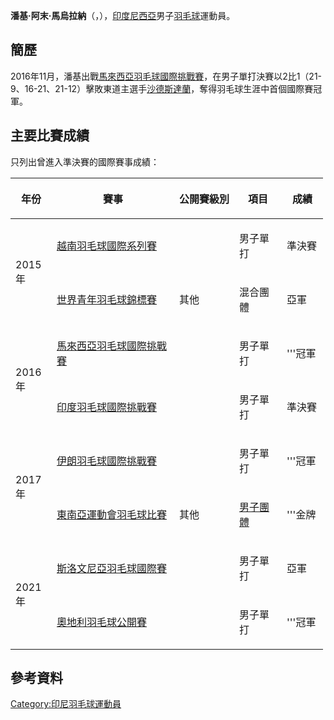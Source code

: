 {{expand|time=2016-11-18}}
{{Infobox 羽球選手
| playername              = 潘基·阿末·馬烏拉納<br/>{{lang|id|Panji Ahmad Maulana}}
| image                   = 
| size                    = 
| caption                 = 
| birth_name              = 
| date_of_birth           = {{birth_date_and_age|1997|7|21}}<ref name="PROFIL ATLET">{{id}}[https://badmintonindonesia.org/app/profile/timnas.aspx?id=000001896 PROFIL ATLET - Panji Ahmad Maulana PBSI]</ref>
| place_of_birth          = {{INA}}[[打橫|打橫]]<ref name="PROFIL ATLET"/>
| height                  = {{height|m=1.72}}<ref name="PROFIL ATLET"/>
| weight                  = 
| handedness              = 右手<ref name="PROFIL ATLET"/>
| event                   = 男子單打
| country                 = {{INA}}
| years_intldebut         =
| years_started           = 
| coach                   = 
| highest_ranking         = 第116位（男單）
| date_of_highest_ranking = 2016年11月17日<ref name="ranking">[http://bwfcontent.tournamentsoftware.com/ranking/player.aspx?id=12320&player=468392 BWF World Ranking - Ranking of Panji Ahmad MAULANA (85956)]{{en}}</ref>
| current_ranking         = 第116位（男單）
| date_of_current_ranking = 2016年11月17日<ref>[http://bwfcontent.tournamentsoftware.com/ranking/category.aspx?id=12320&category=472&p=1&ps=25 BWF World Ranking - BWF世界排名榜 (11/17/2016) - Men's singles]{{en}}</ref>
| played                  = 44勝–15負（男單）
| titles                  = 
| bwf_profile             = E7226D6B-31FE-490E-A163-A93888710C2D
| bwf_id                  = 85956
| updated                 = 2016年11月17日
}}
{{MedalTableTop}}
{{MedalSport | 男子[[羽毛球|羽毛球]]}}
{{MedalCountry | {{INA}}}}
{{MedalCompetition | [[东南亚运动会|东南亚运动会]]}}
{{MedalGold  | [[2017年东南亚运动会|2017年 吉隆坡]] | [[2017年東南亞運動會羽毛球比賽|男子團體]] }}
{{MedalCompetition | [[世界青年羽毛球錦標賽|世界青年羽毛球錦標賽]]}}
{{MedalSilver| [[2015年世界青年羽毛球錦標賽|2015年 利馬]] | 混合團體 }}
{{MedalBottom}}
'''潘基·阿末·馬烏拉納'''（{{lang-id|'''Panji Ahmad Maulana'''}}，{{bd|1997年|7月21日||}}），[[印度尼西亞|印度尼西亞]]男子[[羽毛球|羽毛球]]運動員。

== 簡歷 ==
2016年11月，潘基出戰[[2016年馬來西亞羽毛球國際挑戰賽|馬來西亞羽毛球國際挑戰賽]]，在男子單打決賽以2比1（21-9、16-21、21-12）擊敗東道主選手[[沙德斯達蘭|沙德斯達蘭]]，奪得羽毛球生涯中首個國際賽冠軍。

== 主要比賽成績 ==
只列出曾進入準決賽的國際賽事成績：
{| class=wikitable style="text-align:center; font-size:small;" 
!width="50"|年份
!width="180"|賽事
!width="80"|公開賽級別
!width="60"|項目
!width="50"|成績
|-
!rowspan="2"|2015年
|[[2015年越南羽毛球國際系列賽|越南羽毛球國際系列賽]]
|{{BWFIS}}
|男子單打
|bgcolor="#b8860b"|準決賽
|-
|[[2015年世界青年羽毛球錦標賽|世界青年羽毛球錦標賽]]
|其他
|混合團體
|bgcolor="silver"|亞軍
|-
!rowspan="2"|2016年
|[[2016年馬來西亞羽毛球國際挑戰賽|馬來西亞羽毛球國際挑戰賽]]
|{{BWFIC}}
|男子單打
|bgcolor="gold"|'''冠軍
|-
|[[2016年印度羽毛球國際挑戰賽|印度羽毛球國際挑戰賽]]
|{{BWFIC}}
|男子單打
|bgcolor="#b8860b"|準決賽
|-
!rowspan="2"|2017年
|[[2017年伊朗羽毛球國際挑戰賽|伊朗羽毛球國際挑戰賽]]
|{{BWFIC}}
|男子單打
|bgcolor="gold"|'''冠軍
|-
|[[2017年東南亞運動會羽毛球比賽|東南亞運動會羽毛球比賽]]
|其他
|[[2017年東南亞運動會羽毛球男子團體比賽|男子團體]]
|bgcolor="gold"|'''金牌
|-
!rowspan="2"|2021年
|[[2021年斯洛文尼亞羽毛球國際賽|斯洛文尼亞羽毛球國際賽]]
|{{BWFIS}}
|男子單打
|bgcolor="silver"|亞軍
|-
|[[2021年奧地利羽毛球公開賽|奧地利羽毛球公開賽]]
|{{BWFIS}}
|男子單打
|bgcolor="gold"|'''冠軍
|}
{{BWF賽事級別索引}}

== 參考資料 ==
{{reflist}}

{{DEFAULTSORT:Maulana, Panji Ahmad}}
[[Category:印尼羽毛球運動員|Category:印尼羽毛球運動員]]